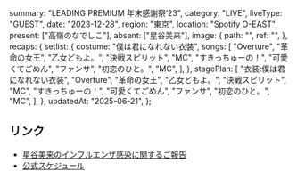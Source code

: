   summary: "LEADING PREMIUM 年末感謝祭’23",
  category: "LIVE",
  liveType: "GUEST",
  date: "2023-12-28",
  region: "東京",
  location: "Spotify O-EAST",
  present: ["高嶺のなでしこ"],
  absent: ["星谷美来"],
  image: {
    path: "",
    ref: "",
  },
  recaps: {
    setlist: {
      costume: "僕は君になれない衣装",
      songs: [
        "Overture",
        "革命の女王",
        "乙女どもよ。",
        "決戦スピリット",
        "MC",
        "すきっちゅーの！",
        "可愛くてごめん",
        "ファンサ",
        "初恋のひと。",
        "MC",
      ],
    },
    stagePlan: [
      "衣装:僕は君になれない衣装",
      "Overture",
      "革命の女王",
      "乙女どもよ。",
      "決戦スピリット",
      "MC",
      "すきっちゅーの！",
      "可愛くてごめん",
      "ファンサ",
      "初恋のひと。",
      "MC",
    ],
  },
  updatedAt: "2025-06-21",
};

## リンク

- [星谷美来のインフルエンザ感染に関するご報告](https://takanenonadeshiko.jp/?p=1643)
- [公式スケジュール](https://takanenonadeshiko.jp/?p=1564)
